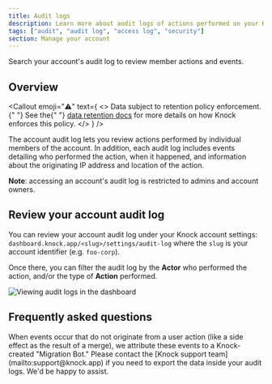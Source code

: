 ```yaml
---
title: Audit logs
description: Learn more about audit logs of actions performed on your Knock account.
tags: ["audit", "audit log", "access log", "security"]
section: Manage your account
---
```


Search your account's audit log to review member actions and events.

## Overview

<Callout
  emoji="⚠️"
  text={
    <>
      <span className="font-bold">
        Data subject to retention policy enforcement.
      </span>{" "}
      See the{" "}
      <a href="/manage-your-account/data-retention">data retention docs</a> for
      more details on how Knock enforces this policy.
    </>
  }
/>

The account audit log lets you review actions performed by individual members of the account. In addition, each audit log includes events detailing who performed the action, when it happened, and information about the originating IP address and location of the action.

**Note**: accessing an account's audit log is restricted to admins and account owners.

## Review your account audit log

You can review your account audit log under your Knock account settings: `dashboard.knock.app/<slug>/settings/audit-log` where the `slug` is your account identifier (e.g. `foo-corp`).

Once there, you can filter the audit log by the **Actor** who performed the action, and/or the type of **Action** performed.

<Image
  src="/images/manage-your-account/audit-logs.png"
  width={800}
  height={450}
  alt="Viewing audit logs in the dashboard"
/>

## Frequently asked questions

<AccordionGroup>
  <Accordion title="Why do I see migration-bot@knock.app perform changes on my account?">
    When events occur that do not originate from a user action (like a side
    effect as the result of a merge), we attribute these events to a
    Knock-created "Migration Bot."
  </Accordion>
  <Accordion title="Can I export my account audit logs?">
    Please contact the [Knock support team](mailto:support@knock.app) if you
    need to export the data inside your audit logs. We'd be happy to assist.
  </Accordion>
</AccordionGroup>
